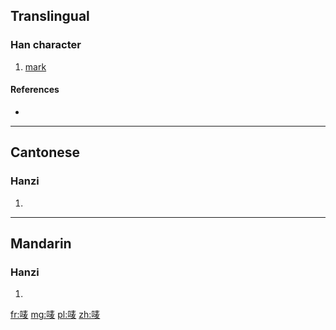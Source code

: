 {{also|嘜}}
==Translingual==

===Han character===
{{Han char|rn=30|rad=口|as=07|sn=10|four=|canj=口手一水 (RQME)|ids=⿰[[口]][[麦]]}}

# [[mark]]

====References====
* {{Han ref|kx=0193.051|hdz=10624.120|uh=551B|ud=21787}}

----

==Cantonese==

===Hanzi===
{{yue-hanzi|jyut=|y=mak1|tra=嘜}}

# {{defn|lang=yue|sort=口07}}

----

==Mandarin==

===Hanzi===
{{cmn-hanzi|tra=嘜|pin=[[mà]] ([[ma4]])|wg=ma<sup>4</sup>}}

# {{defn|lang=cmn|sort=口07}}

[[fr:唛]]
[[mg:唛]]
[[pl:唛]]
[[zh:唛]]